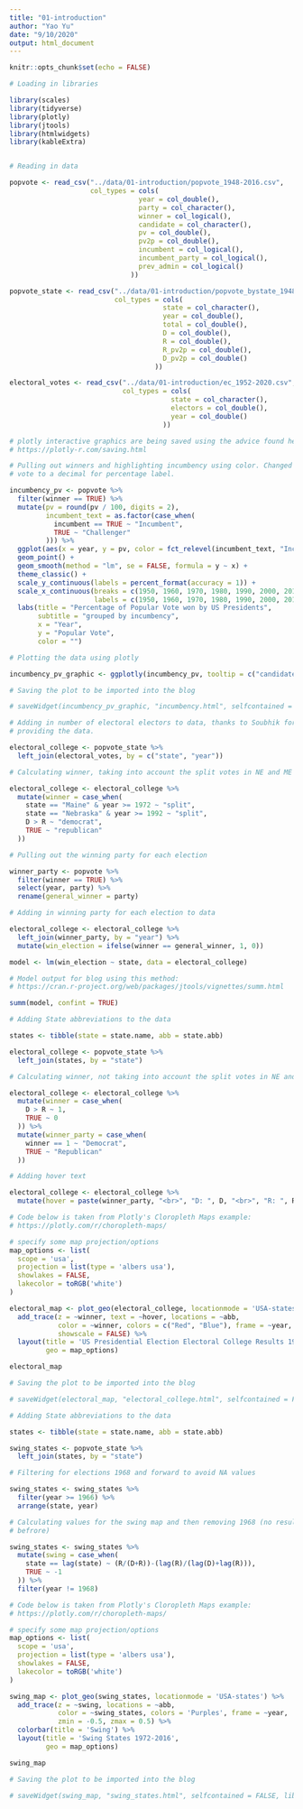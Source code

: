 ```yaml
---
title: "01-introduction"
author: "Yao Yu"
date: "9/10/2020"
output: html_document
---
```


```r
knitr::opts_chunk$set(echo = FALSE)

# Loading in libraries

library(scales)
library(tidyverse)
library(plotly)
library(jtools)
library(htmlwidgets)
library(kableExtra)


# Reading in data

popvote <- read_csv("../data/01-introduction/popvote_1948-2016.csv",
                    col_types = cols(
                                year = col_double(),
                                party = col_character(),
                                winner = col_logical(),
                                candidate = col_character(),
                                pv = col_double(),
                                pv2p = col_double(),
                                incumbent = col_logical(),
                                incumbent_party = col_logical(),
                                prev_admin = col_logical()
                              ))

popvote_state <- read_csv("../data/01-introduction/popvote_bystate_1948-2016.csv",
                          col_types = cols(
                                      state = col_character(),
                                      year = col_double(),
                                      total = col_double(),
                                      D = col_double(),
                                      R = col_double(),
                                      R_pv2p = col_double(),
                                      D_pv2p = col_double()
                                    ))

electoral_votes <- read_csv("../data/01-introduction/ec_1952-2020.csv",
                            col_types = cols(
                                        state = col_character(),
                                        electors = col_double(),
                                        year = col_double()
                                      ))

```

```r

# plotly interactive graphics are being saved using the advice found here:
# https://plotly-r.com/saving.html

# Pulling out winners and highlighting incumbency using color. Changed popular
# vote to a decimal for percentage label.

incumbency_pv <- popvote %>% 
  filter(winner == TRUE) %>%
  mutate(pv = round(pv / 100, digits = 2),
         incumbent_text = as.factor(case_when(
           incumbent == TRUE ~ "Incumbent",
           TRUE ~ "Challenger"
         ))) %>% 
  ggplot(aes(x = year, y = pv, color = fct_relevel(incumbent_text, "Incumbent", "Challenger"), label = candidate)) +
  geom_point() +
  geom_smooth(method = "lm", se = FALSE, formula = y ~ x) +
  theme_classic() +
  scale_y_continuous(labels = percent_format(accuracy = 1)) +
  scale_x_continuous(breaks = c(1950, 1960, 1970, 1980, 1990, 2000, 2010, 2020), 
                     labels = c(1950, 1960, 1970, 1980, 1990, 2000, 2010, 2020)) +
  labs(title = "Percentage of Popular Vote won by US Presidents",
       subtitle = "grouped by incumbency",
       x = "Year",
       y = "Popular Vote",
       color = "")

# Plotting the data using plotly

incumbency_pv_graphic <- ggplotly(incumbency_pv, tooltip = c("candidate", "year", "pv"))

# Saving the plot to be imported into the blog

# saveWidget(incumbency_pv_graphic, "incumbency.html", selfcontained = FALSE, libdir = "lib")

```

```r

# Adding in number of electoral electors to data, thanks to Soubhik for
# providing the data.

electoral_college <- popvote_state %>% 
  left_join(electoral_votes, by = c("state", "year"))

# Calculating winner, taking into account the split votes in NE and ME

electoral_college <- electoral_college %>% 
  mutate(winner = case_when(
    state == "Maine" & year >= 1972 ~ "split",
    state == "Nebraska" & year >= 1992 ~ "split",
    D > R ~ "democrat",
    TRUE ~ "republican"
  ))

# Pulling out the winning party for each election

winner_party <- popvote %>% 
  filter(winner == TRUE) %>% 
  select(year, party) %>% 
  rename(general_winner = party)

# Adding in winning party for each election to data

electoral_college <- electoral_college %>% 
  left_join(winner_party, by = "year") %>% 
  mutate(win_election = ifelse(winner == general_winner, 1, 0))

model <- lm(win_election ~ state, data = electoral_college)

# Model output for blog using this method:
# https://cran.r-project.org/web/packages/jtools/vignettes/summ.html

summ(model, confint = TRUE)

```


```r

# Adding State abbreviations to the data

states <- tibble(state = state.name, abb = state.abb)

electoral_college <- popvote_state %>% 
  left_join(states, by = "state")

# Calculating winner, not taking into account the split votes in NE and ME

electoral_college <- electoral_college %>% 
  mutate(winner = case_when(
    D > R ~ 1,
    TRUE ~ 0
  )) %>% 
  mutate(winner_party = case_when(
    winner == 1 ~ "Democrat",
    TRUE ~ "Republican"
  ))

# Adding hover text

electoral_college <- electoral_college %>% 
  mutate(hover = paste(winner_party, "<br>", "D: ", D, "<br>", "R: ", R, sep = ""))

# Code below is taken from Plotly's Cloropleth Maps example:
# https://plotly.com/r/choropleth-maps/

# specify some map projection/options
map_options <- list(
  scope = 'usa',
  projection = list(type = 'albers usa'),
  showlakes = FALSE,
  lakecolor = toRGB('white')
)

electoral_map <- plot_geo(electoral_college, locationmode = 'USA-states') %>% 
  add_trace(z = ~winner, text = ~hover, locations = ~abb, 
            color = ~winner, colors = c("Red", "Blue"), frame = ~year,
            showscale = FALSE) %>% 
  layout(title = 'US Presidential Election Electoral College Results 1948-2016',
         geo = map_options)

electoral_map

# Saving the plot to be imported into the blog

# saveWidget(electoral_map, "electoral_college.html", selfcontained = FALSE, libdir = "lib")

```

```r

# Adding State abbreviations to the data

states <- tibble(state = state.name, abb = state.abb)

swing_states <- popvote_state %>% 
  left_join(states, by = "state")

# Filtering for elections 1968 and forward to avoid NA values

swing_states <- swing_states %>% 
  filter(year >= 1966) %>% 
  arrange(state, year)

# Calculating values for the swing map and then removing 1968 (no results from
# befrore)

swing_states <- swing_states %>% 
  mutate(swing = case_when(
    state == lag(state) ~ (R/(D+R))-(lag(R)/(lag(D)+lag(R))),
    TRUE ~ -1
  )) %>% 
  filter(year != 1968)

# Code below is taken from Plotly's Cloropleth Maps example:
# https://plotly.com/r/choropleth-maps/

# specify some map projection/options
map_options <- list(
  scope = 'usa',
  projection = list(type = 'albers usa'),
  showlakes = FALSE,
  lakecolor = toRGB('white')
)

swing_map <- plot_geo(swing_states, locationmode = 'USA-states') %>% 
  add_trace(z = ~swing, locations = ~abb,
            color = ~swing_states, colors = 'Purples', frame = ~year,
            zmin = -0.5, zmax = 0.5) %>% 
  colorbar(title = 'Swing') %>% 
  layout(title = 'Swing States 1972-2016',
         geo = map_options)

swing_map

# Saving the plot to be imported into the blog

# saveWidget(swing_map, "swing_states.html", selfcontained = FALSE, libdir = "lib")

```

